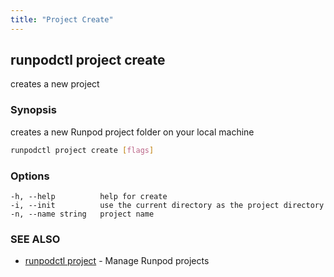 ```yaml
---
title: "Project Create"
---
```


## runpodctl project create

creates a new project

### Synopsis

creates a new Runpod project folder on your local machine

```sh
runpodctl project create [flags]
```

### Options

```text
-h, --help          help for create
-i, --init          use the current directory as the project directory
-n, --name string   project name
```

### SEE ALSO

* [runpodctl project](/runpodctl/reference/runpodctl-project) - Manage Runpod projects
